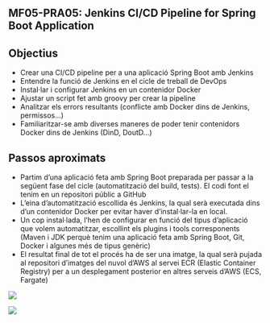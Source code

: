 ## MF05-PRA05: Jenkins CI/CD Pipeline for Spring Boot Application

## Objectius
- Crear una CI/CD pipeline per a una aplicació Spring Boot amb Jenkins
- Entendre la funció de Jenkins en el cicle de treball de DevOps
- Instal·lar i configurar Jenkins en un contenidor Docker
- Ajustar un script fet amb groovy per crear la pipeline
- Analitzar els errors resultants (conflicte amb Docker dins de Jenkins, permissos...)
- Familiaritzar-se amb diverses maneres de poder tenir contenidors Docker dins de Jenkins (DinD, DoutD...) 

## Passos aproximats
- Partim d'una aplicació feta amb Spring Boot preparada per passar a la següent fase del cicle (automatització del build, tests). El codi font el tenim en un repositori públic a GitHub
- L'eina d'automatització escollida és Jenkins, la qual serà executada dins d'un contenidor Docker per evitar haver d'instal·lar-la en local.
- Un cop instal·lada, l'hen de configurar en funció del tipus d'aplicació que volem automatitzar, escollint els plugins i tools corresponents (Maven i JDK perquè tenim una aplicació feta amb Spring Boot, Git, Docker i algunes més de tipus genèric)
- El resultat final de tot el procés ha de ser una imatge, la qual serà pujada al repositori d'imatges del nuvol d'AWS al servei ECR (Elastic Container Registry) per a un desplegament posterior en altres serveis d'AWS (ECS, Fargate)

![](images/1-jenkin-config.png)

![](images/12-docker-failure.png)